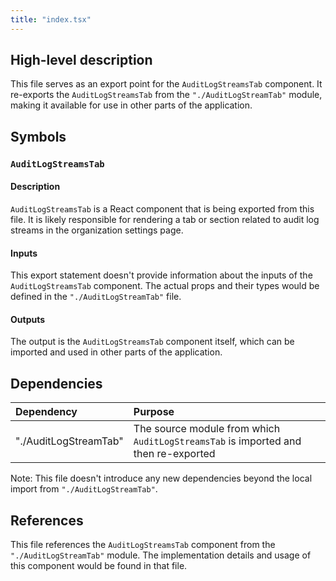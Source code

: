 ```yaml
---
title: "index.tsx"
---
```


## High-level description

This file serves as an export point for the `AuditLogStreamsTab` component. It re-exports the `AuditLogStreamsTab` from the `"./AuditLogStreamTab"` module, making it available for use in other parts of the application.

## Symbols

### `AuditLogStreamsTab`

#### Description

`AuditLogStreamsTab` is a React component that is being exported from this file. It is likely responsible for rendering a tab or section related to audit log streams in the organization settings page.

#### Inputs

This export statement doesn't provide information about the inputs of the `AuditLogStreamsTab` component. The actual props and their types would be defined in the `"./AuditLogStreamTab"` file.

#### Outputs

The output is the `AuditLogStreamsTab` component itself, which can be imported and used in other parts of the application.

## Dependencies

| Dependency | Purpose |
|:-----------|:--------|
| "./AuditLogStreamTab" | The source module from which `AuditLogStreamsTab` is imported and then re-exported |

Note: This file doesn't introduce any new dependencies beyond the local import from `"./AuditLogStreamTab"`.

## References

This file references the `AuditLogStreamsTab` component from the `"./AuditLogStreamTab"` module. The implementation details and usage of this component would be found in that file.